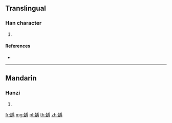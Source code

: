 {{character info/new}}
==Translingual==

===Han character===
{{Han char|rn=142|rad=虫|as=09|sn=15|four=52127|canj=LIHLB}}

# {{defn|Han|sort=虫09}}

====References====
* {{Han ref|kx=1092.200|dkj=33354|dj=1557.060|hdz=42871.100|uh=877A|ud=34682|bh=E7B7|bd=59319}}

----

==Mandarin==

===Hanzi===
{{cmn-hanzi|pin=[[jǔ]] ([[ju3]])|wg=chü<sup>3</sup>}}

# {{defn|lang=cmn|sort=虫09}}

[[fr:蝺]]
[[mg:蝺]]
[[pl:蝺]]
[[th:蝺]]
[[zh:蝺]]